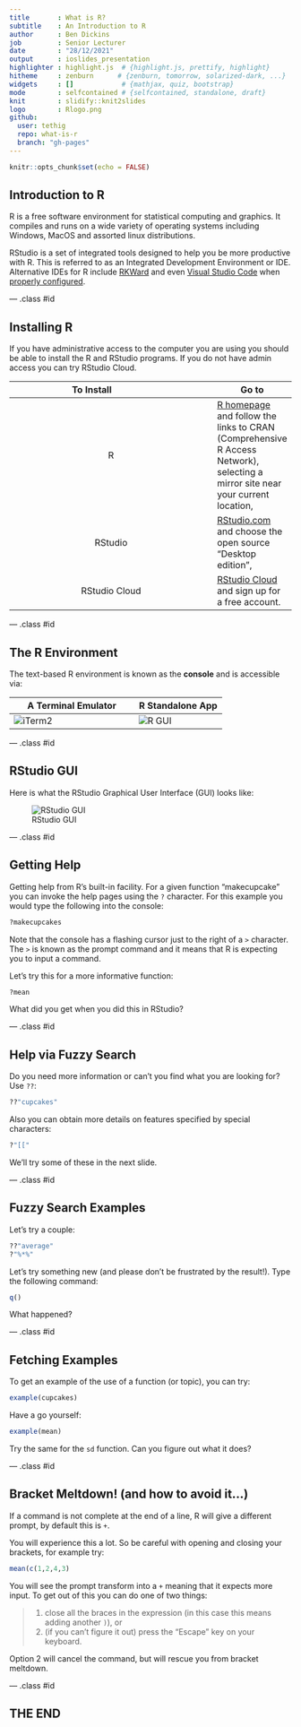 ```yaml
---
title       : What is R?
subtitle    : An Introduction to R
author      : Ben Dickins
job         : Senior Lecturer
date        : "28/12/2021"
output      : ioslides_presentation
highlighter : highlight.js  # {highlight.js, prettify, highlight}
hitheme     : zenburn      # {zenburn, tomorrow, solarized-dark, ...}
widgets     : []            # {mathjax, quiz, bootstrap}
mode        : selfcontained # {selfcontained, standalone, draft}
knit        : slidify::knit2slides
logo        : Rlogo.png
github:
  user: tethig
  repo: what-is-r
  branch: "gh-pages"
---
```


```r
knitr::opts_chunk$set(echo = FALSE)
```

## Introduction to R

R is a free software environment for statistical computing and graphics. It compiles and runs on a wide variety of operating systems including Windows, MacOS and assorted linux distributions.

RStudio is a set of integrated tools designed to help you be more productive with R. This is referred to as an Integrated Development Environment or IDE. Alternative IDEs for R include [RKWard](https://rkward.kde.org) and even [Visual Studio Code](https://code.visualstudio.com) when [properly configured](https://medium.com/analytics-vidhya/a-fresh-start-for-r-in-vscode-ec61ed108cf6).

--- .class #id

## Installing R

If you have administrative access to the computer you are using you should be able to install the R and RStudio programs. If you do not have admin access you can try RStudio Cloud.

| To Install &nbsp; &nbsp; &nbsp; &nbsp; &nbsp; &nbsp; &nbsp; &nbsp;   | Go to |
|:--------------------------------------------------------------------:|-------|
| R             | [R homepage](https://www.r-project.org) and follow the links to CRAN (Comprehensive R Access Network), selecting a mirror site near your current location, |
| RStudio       | [RStudio.com](https://www.rstudio.com/products/rstudio/download/) and choose the open source "Desktop edition", |
| RStudio Cloud | [RStudio Cloud](https://rstudio.cloud) and sign up for a free account. |

--- .class #id

## The R Environment

The text-based R environment is known as the **console** and is accessible via:

| A Terminal Emulator                   | R Standalone App           |
|---------------------------------------|----------------------------|
| ![iTerm2](images/Rterminal.png "R Terminal") | ![R GUI](images/RGUI.png "R GUI") |

--- .class #id

## RStudio GUI

Here is what the RStudio Graphical User Interface (GUI) looks like:

![RStudio GUI](images/RStudio.png "RStudio GUI")

--- .class #id

## Getting Help

Getting help from R's built-in facility. For a given function "makecupcake" you can invoke the help pages using the `?` character. For this example you would type the following into the console:

```r
?makecupcakes
```

Note that the console has a flashing cursor just to the right of a `>` character. The `>` is known as the prompt command and it means that R is expecting you to input a command.

Let's try this for a more informative function:

```r
?mean
```
What did you get when you did this in RStudio?

--- .class #id

## Help via Fuzzy Search

Do you need more information or can't you find what you are looking for? Use `??`:

```r
??"cupcakes"
```

Also you can obtain more details on features specified by special characters:
```r
?"[["
```

We'll try some of these in the next slide.

--- .class #id

## Fuzzy Search Examples

Let's try a couple:

```r
??"average"
?"%*%"
```

Let's try something new (and please don't be frustrated by the result!). Type the following command:

```r
q()
```

What happened?

--- .class #id

## Fetching Examples

To get an example of the use of a function (or topic), you can try:

```r
example(cupcakes)
```

Have a go yourself:

```r
example(mean)
```

Try the same for the `sd` function. Can you figure out what it does?

--- .class #id

## Bracket Meltdown! (and how to avoid it...)

If a command is not complete at the end of a line, R will give a different prompt, by default this is `+`.

You will experience this a lot. So be careful with opening and closing your brackets, for example try:

```r
mean(c(1,2,4,3)
```

You will see the prompt transform into a `+` meaning that it expects more input. To get out of this you can do one of two things:

> 1. close all the braces in the expression (in this case this means adding another `)`), or
> 2. (if you can't figure it out) press the "Escape" key on your keyboard.

Option 2 will cancel the command, but will rescue you from bracket meltdown.

--- .class #id

## THE END
